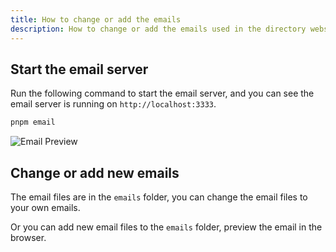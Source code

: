 ```yaml
---
title: How to change or add the emails
description: How to change or add the emails used in the directory website.
---
```


## Start the email server

Run the following command to start the email server, and you can see the email server is running on `http://localhost:3333`.

```bash
pnpm email
```

![Email Preview](../../../assets/images/guide-email-preview.png)

## Change or add new emails

The email files are in the `emails` folder, you can change the email files to your own emails.

Or you can add new email files to the `emails` folder, preview the email in the browser.

